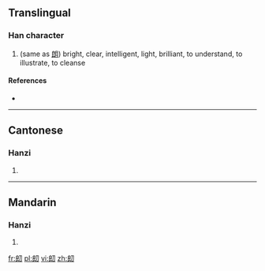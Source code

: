 ==Translingual==

===Han character===
{{Han char|rn=18|rad=刀|as=07|sn=9|four=|canj=戈戈尸竹 (IISH), 戈女尸竹 (IVSH)}}

# (same as [[朗]]) bright, clear, intelligent, light, brilliant, to understand, to illustrate, to cleanse

====References====
* {{Han ref|kx=0140.290|hdz=10338.150|uh=34EA|ud=13546}}

----

==Cantonese==

===Hanzi===
{{yue-hanzi|jyut=|y=long5}}

# {{defn|Cantonese|sort=刀07}}

----

==Mandarin==

===Hanzi===
{{cmn-hanzi|pin=[[lǎng]] ([[lang3]])|wg=lang<sup>3</sup>}}

# {{defn|Mandarin|sort=刀07}}

[[fr:㓪]]
[[pl:㓪]]
[[vi:㓪]]
[[zh:㓪]]